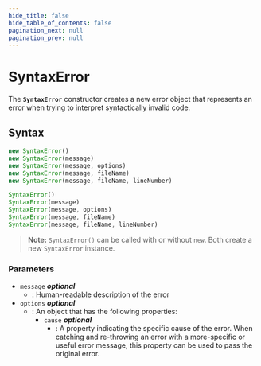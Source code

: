 ```yaml
---
hide_title: false
hide_table_of_contents: false
pagination_next: null
pagination_prev: null
---
```

# SyntaxError

The **`SyntaxError`** constructor creates a new error object
that represents an error when trying to interpret syntactically invalid code.

## Syntax

```js
new SyntaxError()
new SyntaxError(message)
new SyntaxError(message, options)
new SyntaxError(message, fileName)
new SyntaxError(message, fileName, lineNumber)

SyntaxError()
SyntaxError(message)
SyntaxError(message, options)
SyntaxError(message, fileName)
SyntaxError(message, fileName, lineNumber)
```

> **Note:** `SyntaxError()` can be called with or without `new`. Both create a new `SyntaxError` instance.

### Parameters

- `message` _**optional**_
  - : Human-readable description of the error
- `options` _**optional**_
  - : An object that has the following properties:
    - `cause` _**optional**_
      - : A property indicating the specific cause of the error.
        When catching and re-throwing an error with a more-specific or useful error message, this property can be used to pass the original error.